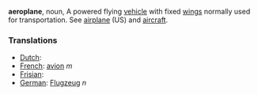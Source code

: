 '''aeroplane''', noun, A powered flying [[vehicle]] with fixed [[wing]]s normally used for transportation. See [[airplane]] (US) and [[aircraft]].


===Translations===
*[[Dutch]]: [[]]
*[[French]]: [[avion]] ''m''
*[[Frisian]]: [[]]
*[[German]]: [[Flugzeug]] ''n''